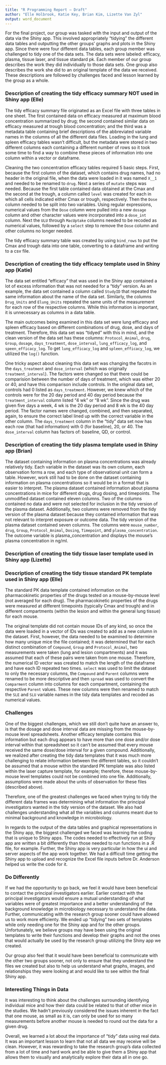 ```yaml
---
title: "R Programming Report – Draft"
author: "Elle Holbrook, Katie Key, Brian Kim, Lizette Van Zyl"
output: word_document
---
```


For the final project, our group was tasked with the input and output of the data via the Shiny app. This involved appropriately "tidying" the different data tables and outputting the other groups' graphs and plots in the Shiny app. Since there were four different data tables, each group member was challenged to tidy one of the data sets. The data sets were labeled: efficacy, plasma, tissue laser, and tissue standard pk. Each member of our group describes the work they did individually to those data sets. One group also describes the work she did to an original template of the data we received. These descriptions are followed by challenges faced and lesson learned by the group as a whole.

### Description of creating the tidy efficacy summary NOT used in Shiny app (Elle)
The tidy efficacy summary file originated as an Excel file with three tables in one sheet. The first contained data on efficacy measured at maximum blood concentration summarized by drug; the second contained similar data on efficacy measured at trough blood concentration; and the third was a metadata table containing brief descriptions of the abbreviated variable names in the columns of all the different data files. Loading in the lung and spleen efficacy tables wasn't difficult, but the metadata were stored in two different columns each containing a different number of rows so it took some time to find a way to combine these pieces of information into one column within a vector or dataframe.

Cleaning the two concentration efficacy tables required 5 basic steps. First, because the first column of the dataset, which contains drug names, had no header in the original file, when the data were loaded in it was named `X__1` and needed to be renamed to `drug`. Next a series of `mutate` steps was needed. Because the first table contained data obtained at the Cmax and the second at the trough, a column called `level` was created for each in which all cells indicated either Cmax or trough, respectively. Then the `Dose` column needed to be split into two variables. Using regular expressions, numerical values from the `Dose` column were pulled into a new `dosage` column and other character values were incorporated into a `dose_int` column. Next the `ULU` through `MacUptake` columns needed to be recoded as numerical values, followed by a `select` step to remove the `Dose` column and other columns no longer needed.

The tidy efficacy summary table was created by using `bind_rows` to put the Cmax and trough data into one table, converting to a dataframe and writing to a csv file.

### Description of creating the tidy efficacy template used in Shiny app (Katie)
The data set entitled "efficacy" that was used in the Shiny app contained a lot of excess information that was not needed for a "tidy" version. As an example, the data set contained a column called `StudyID` that repeated the same information about the name of the data set. Similarly, the columns `Drug_Units` and `Elung_Units` repeated the same units of the measurement for each row of the respective columns. While this information is important, it is unnecessary as columns in a data table. 

The main outcomes being examined in this data set were lung efficacy and spleen efficacy based on different combinations of drug, dose, and days of treatment. Therefore, this data set was "tidyed" with this in mind, and the clean version of the data set has these columns: `Protocol_Animal`, `drug`, `Group`, `dosage`, `days_treatment`, `dose_interval`, `lung_efficacy_log`, and `speen_efficacy_log`. To get `lung_efficacy_log` and `spleen_efficacy_log`, we utilized the `log()` function. 

One tricky aspect about cleaning this data set was changing the facotrs in the `days_treatment` and `dose_interval` (which was originally `treatment_interval`). The factors were changed so that there could be comparision between the number of days of treatment, which was either 20 or 40, and have this comparison include controls. In the original data set, controls had 0 listed as `days_treatment`. However, we knew which of the controls were for the 20 day period and 40 day period because the `treatment_interval` column listed "4 wk" or "8 wk". Since the drug was given five days a week, 4 wk is the 20 day period and 8 wk is the 40 day period. The factor names were changed, combined, and then separated, again, to ensure the correct label lined up with the correct variable in the other column. The `days_treatment` column in the "tidy" data set now has each row (that had information) with 0 (for baseline), 20, or 40. The `dose_interval` column has factors of: baseline, QD, or control. 

### Description of creating the tidy plasma template used in Shiny app (Brian)
The dataset containing information on plasma concentrations was already relatively tidy. Each variable in the dataset was its own column, each observation forms a row, and each type of observational unit can form a table. However, work still had to be done on the dataset containing information on plasma concentrations so it would be in a format that is easier to interpret. The plasma dataset contained information about plasma concentrations in mice for different drugs, drug dosing, and timepoints. The unmodified dataset contained eleven columns. Two of the columns contained no data and were not selected for inclusion in the tidy version of the plasma dataset. Additionally, two columns were removed from the tidy version of the plasma dataset because they contained information that was not relevant to interpret exposure or outcome data.
	The tidy version of the plasma dataset contained seven columns. The columns were `mouse_number`, `drug`, `Group`, `Protocol_Animal`, `Dosing`, `Timepoint`, and `plasma_concentration`. The outcome variable is plasma_concentration and displays the mouse’s plasma concentration in ng/ml. 

### Description of creating the tidy tissue laser template used in Shiny app (Lizette)

### Description of creating the tidy tissue standard PK template used in Shiny app (Elle)
The standard PK data template contained information on the pharmacokinetic properties of the drugs tested on a mouse-by-mouse level (not averaged for each drug). The pharmacokinetic properties of the drugs were measured at different timepoints (typically Cmax and trough) and in different compartments (within the lesion and within the general lung tissue) for each mouse. 

The original template did not contain mouse IDs of any kind, so once the data were loaded in a vector of IDs was created to add as a new column in the dataset. First, however, the data needed to be examined to determine how many unique mice the file contained; it was determined that for each distinct combination of `Compound`, `Group` and `Protocol_Animal`, two measurements were taken (lung and lesion compartments) and it was assumed that each of these pairs were taken from one mouse. Therefore, the numerical ID vector was created to match the length of the dataframe and have each ID repeated two times. `select` was used to limit the dataset to only the necessary columns, the `Compound` and `Parent` columns were renamed to be more descriptive and then `spread` was used to convert the `Comparment` column into columns for each compartment, containing the respective `Parent` values. These new columns were then renamed to match the `SLE` and `SLU` variable names in the tidy data templates and recoded as numerical values. 

### Challenges
One of the biggest challenges, which we still don't quite have an answer to, is that the dosage and dose interval data are missing from the mouse-by-mouse level spreadsheets. Another efficacy template contains this information but each drug appears to have more than one dose and/or dose interval within that spreadsheet so it can't be assumed that every mouse received the same dose/dose interval for a given compound. Additionally, we realized after creating the tidy data templates that it was much more challenging to relate information between the different tables, so it couldn't be assumed that a mouse within the standard PK template was also listed within the laser capture template, for example; therefore, these mouse-by-mouse level templates could not be combined into one file. Additionally, assumptions were made about the units of observation for these files (described above).

Therefore, one of the greatest challenges we faced when trying to tidy the different data frames was determining what information the principal investigators wanted in the tidy version of the dataset. We also had challenges understanding what all the variables and columns meant due to minimal background and knowledge in microbiology.

In regards to the output of the data tables and graphical representations in the Shiny app, the biggest challenged we faced was learning the coding that is unique to Shiny apps. The codes needed to effectively run at Shiny app are written a bit differently than those needed to run functions in a .R file, for example. Further, the Shiny app is very particular in how the ui and server aspects of the app work together. We had a difficult time getting the Shiny app to upload and recognize the Excel file inputs before Dr. Anderson helped us write the code for it. 

### Do Differently
If we had the opportunity to go back, we feel it would have been beneficial to contact the principal investigators earlier. Earlier contact with the principal investigators would ensure a mutual understanding of what variables were of greatest importance and a better understanding of the background knowledge in microbiology necessary to understand the data. Further, communicating with the research group sooner could have allowed us to work more efficienty. We ended up "tidying" two sets of templates while only needing one for the Shiny app and for the other groups. Unfortunately, we believe groups may have been using the original templates to write their functions and develop their graphs and not the ones that would actually be used by the research group utilizing the Shiny app we created. 

Our group also feel that it would have been beneficial to communicate with the other two groups sooner, not only to ensure that they understand the files we created but also to help us understand what graphs, images, and relationships they were looking at and would like to see within the final Shiny app.

### Interesting Things in Data
It was interesting to think about the challenges surrounding identifying individual mice and how their data could be related to that of other mice in the studies. We hadn't previously considered the issues inherent in the fact that one mouse, as small as it is, can only be used for so many measurements before another mouse is needed to round out the data for a given drug.

Overall, we learned a lot about the importance of "tidy" data using real data. It was an important lesson to learn that not all data we may receive will be clean. However, it was rewarding to take the research group's data collected from a lot of time and hard work and be able to give them a Shiny app that allows them to visually and analytically explore their data all in one go.

